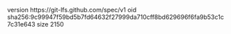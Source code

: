 version https://git-lfs.github.com/spec/v1
oid sha256:9c99947f59bd5b7fd64632f27999da710cff8bd629696f6fa9b53c1c7c31e643
size 2150
